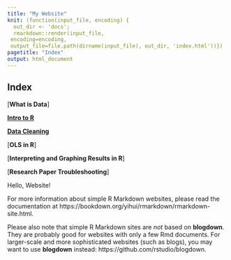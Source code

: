 ```yaml
---
title: "My Website"
knit: (function(input_file, encoding) {
  out_dir <- 'docs';
  rmarkdown::render(input_file,
 encoding=encoding,
 output_file=file.path(dirname(input_file), out_dir, 'index.html'))})
pagetitle: "Index"
output: html_document
---
```


## Index 

[**What is Data**]

[**Intro to R**](lab2.html)

[**Data Cleaning**](lab3_using_data_19.html)

[**OLS in R**]

[**Interpreting and Graphing Results in R**]

[**Research Paper Troubleshooting**]

Hello, Website!

For more information about simple R Markdown websites, please read the documentation at https://bookdown.org/yihui/rmarkdown/rmarkdown-site.html.

Please also note that simple R Markdown sites are _not_ based on **blogdown**. They are probably good for websites with only a few Rmd documents. For larger-scale and more sophisticated websites (such as blogs), you may want to use **blogdown** instead: https://github.com/rstudio/blogdown.
